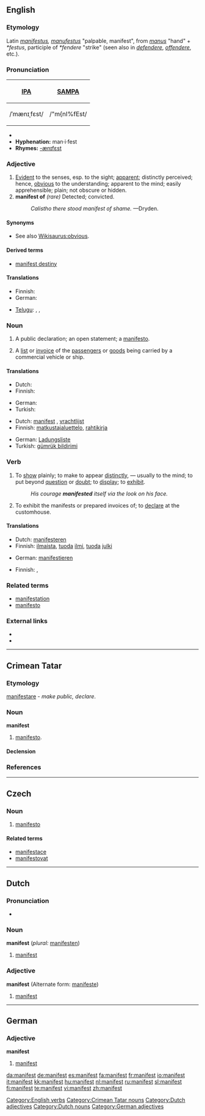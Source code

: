 {{see|Manifest}}
==English==
{{webster 1913}}

===Etymology===
Latin ''[[manifestus]], [[manufestus]]'' "palpable, manifest", from ''[[manus]]'' "hand" + ''*festus'', participle of ''*fendere'' "strike" (seen also in ''[[defendere]]'', ''[[offendere]]'', etc.).

===Pronunciation===
{| border=1 cellpadding=5
! [[w:International Phonetic Alphabet|IPA]] !! [[w:SAMPA|SAMPA]]
|-
| /ˈmænɪˌfɛst/ || /"m{nI%fEst/
|}

* {{audio|en-us-manifest.ogg|Audio (US)}}
* '''Hyphenation:''' man·i·fest
* '''Rhymes:''' [[Rhymes:English:-ænɪfɛst|-ænɪfɛst]]

===Adjective===
{{en-adj}}

# [[Evident]] to the senses, esp. to the sight; [[apparent]]; distinctly perceived; hence, [[obvious]] to the understanding; apparent to the mind; easily apprehensible; plain; not obscure or hidden.
# '''manifest of''' ''(rare)'' Detected; convicted.
#: ''Calistho there stood manifest of shame.'' —Dryden.
<!-- definitions above and below mainly from Webster 1913 -->

====Synonyms====
* See also [[Wikisaurus:obvious]].

====Derived terms====
* [[manifest destiny]]

====Translations====
{{trans-top|evident to the senses, esp. to the sight; apparent}}
* Finnish: {{t+|fi|ilmeinen}}
* German: {{t+|de|manifest}}
{{trans-mid}}
* [[Telugu]]: {{t|te|వ్యక్తము|tr=vyaktamu|sc=Telu}}, {{t|te|విదితము|tr=viditamu|sc=Telu}}, {{t|te|గోచరము|tr=gOcharamu|sc=Telu}}
{{trans-bottom}}

{{trans-top|detected; convicted}}
{{trans-mid}}
{{trans-bottom}}

===Noun===
{{en-noun}}

# {{obsolete}} A public declaration; an open statement; a [[manifesto]].
# A [[list]] or [[invoice]] of the [[passengers]] or [[goods]] being carried by a commercial vehicle or ship.

====Translations====
{{trans-top|''(obsolete)'' A public declaration; an open statement; a [[manifesto]]}}
* Dutch: {{t+|nl|manifest|n}}
* Finnish: {{t+|fi|manifesti}}
{{trans-mid}}
* German: {{t+|de|Manifest|f}}
* Turkish: {{t+|tr|manifesto}}
{{trans-bottom}}

{{trans-top|a list or invoice of the passengers or goods being carried by a commercial vehicle or ship}}
* Dutch: [[manifest]] {{f}}, [[vrachtlijst]] {{f}}
* Finnish: [[matkustajaluettelo]], [[rahtikirja]]
{{trans-mid}}
* German: [[Ladungsliste]] {{f}}
* Turkish: [[gümrük bildirimi]]
{{trans-bottom}}

===Verb===
{{en-verb}}

# To [[show]] plainly; to make to appear [[distinctly]], — usually to the mind; to put beyond [[question]] or [[doubt]]; to [[display]]; to [[exhibit]].
#: ''His courage '''manifested''' itself via the look on his face.''
# To exhibit the manifests or prepared invoices of; to [[declare]] at the customhouse.

====Translations====
{{trans-top|To show plainly; to make to appear distinctly}}
* Dutch: [[manifesteren]]
* Finnish: [[ilmaista]], [[tuoda]] [[ilmi]], [[tuoda]] [[julki]]
{{trans-mid}}
* German: [[manifestieren]]
{{trans-bottom}}

{{trans-top|To exhibit the manifests or prepared invoices of; to declare at the customhouse}}
* Finnish: {{t+|fi|selvittää}}, {{t+|fi|ilmoittaa}}
{{trans-mid}}
{{trans-bottom}}

===Related terms===
* [[manifestation]]
* [[manifesto]]

===External links===
* {{R:Webster 1913}}
* {{R:Century 1911}}

[[Category:English verbs]]

----

==Crimean Tatar==

===Etymology===
{{L.|crh}} [[manifestare#Latin|manifestare]] - ''make public, declare''.

===Noun===
'''manifest'''

# [[manifesto]].

====Declension====
{{crh-latin-noun|niñ|ke|ni|te|ten}}

===References===
{{R:Useinov-Mireev 2002}}

[[Category:Crimean Tatar nouns]]

----

==Czech==

===Noun===
{{cs-noun|g=m}}

# [[manifesto]]

====Related terms====
* [[manifestace]] {{f}}
* [[manifestovat]]

----

==Dutch==

===Pronunciation===
* {{audio|Nl-manifest.ogg|audio}}

===Noun===
'''manifest''' (''plural:'' [[manifesten]])

# [[manifest#English|manifest]]

===Adjective===
'''manifest''' (Alternate form: [[manifeste]])

# [[manifest#English|manifest]]

[[Category:Dutch adjectives]]
[[Category:Dutch nouns]]

----

==German==

===Adjective===
'''manifest'''

# [[manifest#English|manifest]]

[[Category:German adjectives]]

[[da:manifest]]
[[de:manifest]]
[[es:manifest]]
[[fa:manifest]]
[[fr:manifest]]
[[io:manifest]]
[[it:manifest]]
[[kk:manifest]]
[[hu:manifest]]
[[nl:manifest]]
[[ru:manifest]]
[[sl:manifest]]
[[fi:manifest]]
[[te:manifest]]
[[vi:manifest]]
[[zh:manifest]]
